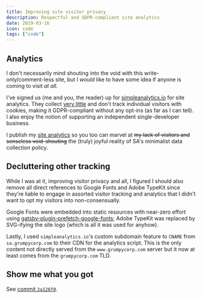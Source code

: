 ```yaml
---
title: Improving site visitor privacy
description: Respectful and GDPR-compliant site analytics
date: 2019-03-16
icon: code
tags: ["code"]
---
```


## Analytics

I don't necessarily mind shouting into the void with this write-only/comment-less site,
but I _would_ like to have some idea if anyone is coming to visit _at all_.

I've signed us (me and you, the reader) up for [simpleanalytics.io](https://simpleanalytics.io)
for site analytics. They collect [very little](https://simpleanalytics.io/what-we-collect)
and don't track individual visitors with cookies, making it GDPR-compliant without any opt-ins (as far as I can tell).
I also enjoy the notion of supporting an independent single-developer business.

I publish my [site analytics](https://simpleanalytics.io/grumpycorp.com) so you too can marvel at
~~my lack of visitors and senseless void-shouting~~ the (truly) joyful reality of SA's minimalist data collection policy.

## Decluttering other tracking

While I was at it, improving visitor privacy and all, I figured I should also remove all direct references to Google Fonts and Adobe TypeKit
since they're liable to engage in assorted visitor tracking and analytics that I didn't want to opt my visitors into non-consensually.

Google Fonts were embedded into static resources with near-zero effort using [gatsby-plugin-prefetch-google-fonts](https://www.gatsbyjs.org/packages/gatsby-plugin-prefetch-google-fonts/);
Adobe TypeKit was replaced by SVG-ifying the site logo (which is all it was used for anyhow).

Lastly, I used `simpleanalytics.io`'s custom subdomain feature to `CNAME` from `sa.grumpycorp.com` to their CDN
for the analytics script. This is the only content not directly served from the `www.grumpycorp.com` server
but it now at least comes from the `grumpycorp.com` TLD.

## Show me what you got

See [commit `2a126f0`](https://github.com/rgiese/www-grumpycorp-com/commit/2a126f04529287918922aa1682bbafaaa22c2416).
